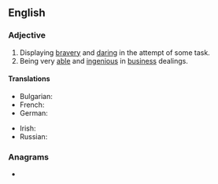 ==English==

===Adjective===
{{en-adj}}

# Displaying [[brave]]ry and [[daring]] in the attempt of some task.
# Being very [[able]] and [[ingenious]] in [[business]] dealings.

====Translations====
{{trans-top|Being very [[able]] and [[ingenious]] in [[business]] dealings.}}
* Bulgarian: {{t+|bg|предприемчив|tr=predpriémčiv|sc=Cyrl}}
* French: {{t+|fr|entreprenant}}
* German: {{t|de|unternehmungslustig}}
{{trans-mid}}
* Irish: {{t|ga|borrúil}}
* Russian: {{t+|ru|предприи́мчивый}}
{{trans-bottom}}

===Anagrams===
* {{anagrams|en|preinserting}}